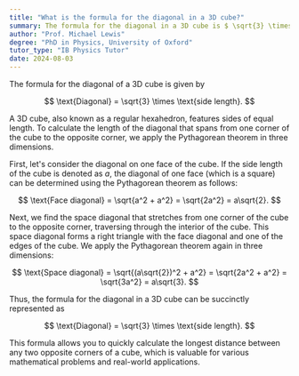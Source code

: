 ```yaml
---
title: "What is the formula for the diagonal in a 3D cube?"
summary: The formula for the diagonal in a 3D cube is $ \sqrt{3} \times \text{side length} $.
author: "Prof. Michael Lewis"
degree: "PhD in Physics, University of Oxford"
tutor_type: "IB Physics Tutor"
date: 2024-08-03
---
```


The formula for the diagonal of a 3D cube is given by 

$$ 
\text{Diagonal} = \sqrt{3} \times \text{side length}. 
$$

A 3D cube, also known as a regular hexahedron, features sides of equal length. To calculate the length of the diagonal that spans from one corner of the cube to the opposite corner, we apply the Pythagorean theorem in three dimensions.

First, let's consider the diagonal on one face of the cube. If the side length of the cube is denoted as $a$, the diagonal of one face (which is a square) can be determined using the Pythagorean theorem as follows:

$$ 
\text{Face diagonal} = \sqrt{a^2 + a^2} = \sqrt{2a^2} = a\sqrt{2}. 
$$

Next, we find the space diagonal that stretches from one corner of the cube to the opposite corner, traversing through the interior of the cube. This space diagonal forms a right triangle with the face diagonal and one of the edges of the cube. We apply the Pythagorean theorem again in three dimensions:

$$ 
\text{Space diagonal} = \sqrt{(a\sqrt{2})^2 + a^2} = \sqrt{2a^2 + a^2} = \sqrt{3a^2} = a\sqrt{3}. 
$$

Thus, the formula for the diagonal in a 3D cube can be succinctly represented as 

$$ 
\text{Diagonal} = \sqrt{3} \times \text{side length}. 
$$

This formula allows you to quickly calculate the longest distance between any two opposite corners of a cube, which is valuable for various mathematical problems and real-world applications.
    
